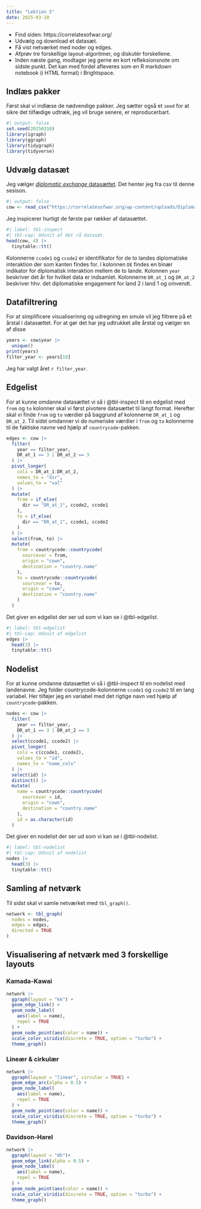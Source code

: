 ```yaml
---
title: "Lektion 5"
date: 2025-03-10
---
```


- Find siden: https://correlatesofwar.org/
- Udvælg og download et datasæt.
- Få vist netværket med noder og edges.
- Afprøv tre forskellige layout-algoritmer, og diskutér forskellene.
- Inden næste gang, modtager jeg gerne en kort refleksionsnote om sidste punkt. Det kan med fordel afleveres som en R markdown notebook (i HTML format) i Brightspace.

## Indlæs pakker

Først skal vi indlæse de nødvendige pakker. Jeg sætter også et `seed` for at sikre det tilfædige udtræk, jeg vil bruge senere, er reproducerbart.

```r
#| output: false
set.seed(20250310)
library(igraph)
library(ggraph)
library(tidygraph)
library(tidyverse)
```


## Udvælg datasæt

Jeg vælger [*diplomatic exchange* datasættet](https://correlatesofwar.org/data-sets/diplomatic-exchange/). Det henter jeg fra csv til denne sesison.

```r
#| output: false
cow <- read_csv("https://correlatesofwar.org/wp-content/uploads/Diplomatic_Exchange_2006v1.csv")
```

Jeg inspicerer hurtigt de første par rækker af datasættet.

```r
#| label: tbl-inspect
#| tbl-cap: Udsnit af det rå datasæt.
head(cow, 4) |>
  tinytable::tt()
```

Kolonnerne `ccode1` og `ccode2` er identifikator for de to landes diplomatiske interaktion der som kanten findes for.
I kolonnen `DE` findes en binær indikator for diplomatisk interaktion mellem de to lande. Kolonnen `year` beskriver det år for hvilket data er indsamlet.
Kolonnerne `DR_at_1` og `DR_at_2` beskriver hhv. det diplomatiske engagement for land 2 i land 1 og omvendt.

## Datafiltrering

For at simplificere visualiserinng og udregning en smule vil jeg filtrere på et årstal i datasættet. For at gør det har jeg udtrukket alle årstal og vælger en af disse

```r
years <- cow$year |>
  unique()
print(years)
filter_year <- years[18]
```

Jeg har valgt året `r filter_year`.

## Edgelist

For at kunne omdanne datasættet vi så i @tbl-inspect til en edgelist med `from` og `to` kolonner skal vi først pivotere datasættet til langt format. Herefter skal vi finde `from` og `to` værdier på baggrund af kolonnerne `DR_at_1` og `DR_at_2`. Til sidst omdanner vi de numeriske værdier i `from` og `to` kolonnerne til de faktiske navne ved hjælp af `countrycode`-pakken.

```r
edges <- cow |>
  filter(
    year == filter_year,
    DR_at_1 == 3 | DR_at_2 == 3
  ) |>
  pivot_longer(
    cols = DR_at_1:DR_at_2,
    names_to = "dir",
    values_to = "val"
  ) |>
  mutate(
    from = if_else(
      dir == "DR_at_1", ccode2, ccode1
    ),
    to = if_else(
      dir == "DR_at_1", ccode1, ccode2
    )
  ) |>
  select(from, to) |>
  mutate(
    from = countrycode::countrycode(
      sourcevar = from,
      origin = "cown",
      destination = "country.name"
    ),
    to = countrycode::countrycode(
      sourcevar = to,
      origin = "cown",
      destination = "country.name"
    )
  )
```

Det giver en edgelist der ser ud som vi kan se i @tbl-edgelist.

```r
#| label: tbl-edgelist
#| tbl-cap: Udsnit af edgelist
edges |>
  head(3) |>
  tinytable::tt()
```

## Nodelist

For at kunne omdanne datasættet vi så i @tbl-inspect til en nodelist med landenavne. Jeg folder countrycode-kolonnerne `ccode1` og `ccode2` til en lang variabel. Her tilføjer jeg en variabel med det rigtige navn ved hjælp af `countrycode`-pakken.

```r
nodes <- cow |>
  filter(
    year == filter_year,
    DR_at_1 == 3 | DR_at_2 == 3
  ) |>
  select(ccode1, ccode2) |>
  pivot_longer(
    cols = c(ccode1, ccode2),
    values_to = "id",
    names_to = "name_cols"
  ) |>
  select(id) |>
  distinct() |>
  mutate(
    name = countrycode::countrycode(
      sourcevar = id,
      origin = "cown",
      destination = "country.name"
    ),
    id = as.character(id)
  )
```

Det giver en nodelist der ser ud som vi kan se i @tbl-nodelist.

```r
#| label: tbl-nodelist
#| tbl-cap: Udsnit af nodelist
nodes |>
  head(3) |>
  tinytable::tt()
```

## Samling af netværk

Til sidst skal vi samle netværket med `tbl_graph()`.

```r
network <- tbl_graph(
  nodes = nodes,
  edges = edges,
  directed = TRUE
)
```

## Visualisering af netværk med 3 forskellige layouts

### Kamada-Kawai

```r
network |>
  ggraph(layout = "kk") +
  geom_edge_link() +
  geom_node_label(
    aes(label = name),
    repel = TRUE
  ) +
  geom_node_point(aes(color = name)) +
  scale_color_viridis(discrete = TRUE, option = "turbo") +
  theme_graph()
```

### Lineær & cirkulær

```r
network |>
  ggraph(layout = "linear", circular = TRUE) +
  geom_edge_arc(alpha = 0.5) +
  geom_node_label(
    aes(label = name),
    repel = TRUE
  ) +
  geom_node_point(aes(color = name)) +
  scale_color_viridis(discrete = TRUE, option = "turbo") +
  theme_graph()
```

### Davidson-Harel

```r
network |>
  ggraph(layout = "dh")+
  geom_edge_link(alpha = 0.5) +
  geom_node_label(
    aes(label = name),
    repel = TRUE
  ) +
  geom_node_point(aes(color = name)) +
  scale_color_viridis(discrete = TRUE, option = "turbo") +
  theme_graph()
```

